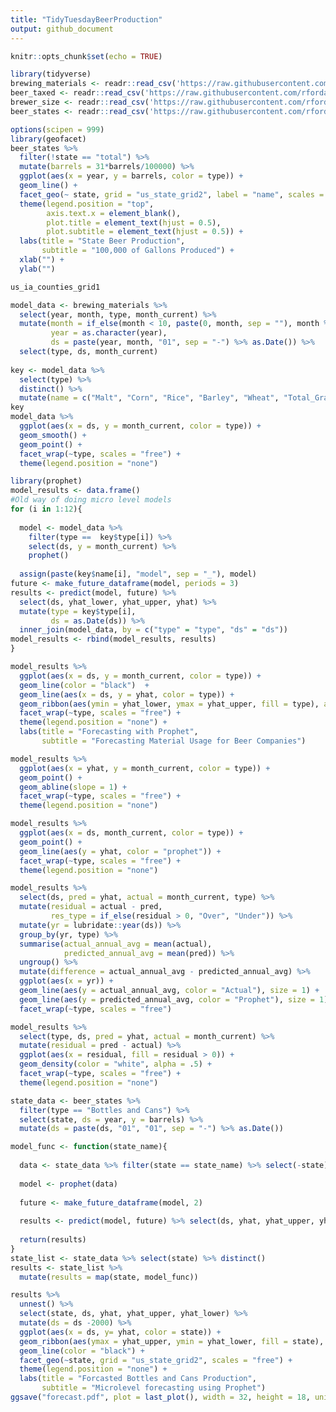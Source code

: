 ```yaml
---
title: "TidyTuesdayBeerProduction"
output: github_document
---
```


```r
knitr::opts_chunk$set(echo = TRUE)
```

```r
library(tidyverse)
brewing_materials <- readr::read_csv('https://raw.githubusercontent.com/rfordatascience/tidytuesday/master/data/2020/2020-03-31/brewing_materials.csv')
beer_taxed <- readr::read_csv('https://raw.githubusercontent.com/rfordatascience/tidytuesday/master/data/2020/2020-03-31/beer_taxed.csv')
brewer_size <- readr::read_csv('https://raw.githubusercontent.com/rfordatascience/tidytuesday/master/data/2020/2020-03-31/brewer_size.csv')
beer_states <- readr::read_csv('https://raw.githubusercontent.com/rfordatascience/tidytuesday/master/data/2020/2020-03-31/beer_states.csv')
```

```r
options(scipen = 999)
library(geofacet)
beer_states %>% 
  filter(!state == "total") %>% 
  mutate(barrels = 31*barrels/100000) %>% 
  ggplot(aes(x = year, y = barrels, color = type)) +
  geom_line() + 
  facet_geo(~ state, grid = "us_state_grid2", label = "name", scales = "free_y") +
  theme(legend.position = "top",
        axis.text.x = element_blank(),
        plot.title = element_text(hjust = 0.5),
        plot.subtitle = element_text(hjust = 0.5)) + 
  labs(title = "State Beer Production",
       subtitle = "100,000 of Gallons Produced") +
  xlab("") + 
  ylab("")
```



```r
us_ia_counties_grid1
```



```r
model_data <- brewing_materials %>% 
  select(year, month, type, month_current) %>% 
  mutate(month = if_else(month < 10, paste(0, month, sep = ""), month %>% as.character()),
         year = as.character(year),
         ds = paste(year, month, "01", sep = "-") %>% as.Date()) %>% 
  select(type, ds, month_current)
  
key <- model_data %>% 
  select(type) %>% 
  distinct() %>% 
  mutate(name = c("Malt", "Corn", "Rice", "Barley", "Wheat", "Total_Grain", "Sugar", "Hops_Dry", "Hops_Extract", "Other", "Total_Non_Grain", "Total_Used"))
key
model_data %>% 
  ggplot(aes(x = ds, y = month_current, color = type)) + 
  geom_smooth() + 
  geom_point() + 
  facet_wrap(~type, scales = "free") + 
  theme(legend.position = "none")
```




```r
library(prophet)
model_results <- data.frame()
#Old way of doing micro level models 
for (i in 1:12){
  
  model <- model_data %>% 
    filter(type ==  key$type[i]) %>% 
    select(ds, y = month_current) %>% 
    prophet()
  
  assign(paste(key$name[i], "model", sep = "_"), model)
future <- make_future_dataframe(model, periods = 3)  
results <- predict(model, future) %>% 
  select(ds, yhat_lower, yhat_upper, yhat) %>% 
  mutate(type = key$type[i],
         ds = as.Date(ds)) %>% 
  inner_join(model_data, by = c("type" = "type", "ds" = "ds"))
model_results <- rbind(model_results, results) 
}
```


```r
model_results %>% 
  ggplot(aes(x = ds, y = month_current, color = type)) + 
  geom_line(color = "black")  + 
  geom_line(aes(x = ds, y = yhat, color = type)) +
  geom_ribbon(aes(ymin = yhat_lower, ymax = yhat_upper, fill = type), alpha = .1) + 
  facet_wrap(~type, scales = "free") + 
  theme(legend.position = "none") + 
  labs(title = "Forecasting with Prophet",
       subtitle = "Forecasting Material Usage for Beer Companies")
```



```r
model_results %>% 
  ggplot(aes(x = yhat, y = month_current, color = type)) + 
  geom_point() + 
  geom_abline(slope = 1) + 
  facet_wrap(~type, scales = "free") + 
  theme(legend.position = "none") 
```

```r
model_results %>% 
  ggplot(aes(x = ds, month_current, color = type)) + 
  geom_point() + 
  geom_line(aes(y = yhat, color = "prophet")) + 
  facet_wrap(~type, scales = "free") + 
  theme(legend.position = "none")
```





```r
model_results %>% 
  select(ds, pred = yhat, actual = month_current, type) %>% 
  mutate(residual = actual - pred,
         res_type = if_else(residual > 0, "Over", "Under")) %>% 
  mutate(yr = lubridate::year(ds)) %>% 
  group_by(yr, type) %>% 
  summarise(actual_annual_avg = mean(actual),
            predicted_annual_avg = mean(pred)) %>% 
  ungroup() %>% 
  mutate(difference = actual_annual_avg - predicted_annual_avg) %>% 
  ggplot(aes(x = yr)) + 
  geom_line(aes(y = actual_annual_avg, color = "Actual"), size = 1) + 
  geom_line(aes(y = predicted_annual_avg, color = "Prophet"), size = 1) + 
  facet_wrap(~type, scales = "free")
```


```r
model_results %>% 
  select(type, ds, pred = yhat, actual = month_current) %>% 
  mutate(residual = pred - actual) %>%
  ggplot(aes(x = residual, fill = residual > 0)) + 
  geom_density(color = "white", alpha = .5) + 
  facet_wrap(~type, scales = "free") + 
  theme(legend.position = "none")
```



```r
state_data <- beer_states %>% 
  filter(type == "Bottles and Cans") %>%
  select(state, ds = year, y = barrels) %>%
  mutate(ds = paste(ds, "01", "01", sep = "-") %>% as.Date()) 
```


```r
model_func <- function(state_name){
  
  data <- state_data %>% filter(state == state_name) %>% select(-state)
  
  model <- prophet(data)
  
  future <- make_future_dataframe(model, 2)
  
  results <- predict(model, future) %>% select(ds, yhat, yhat_upper, yhat_lower)
  
  return(results)
}
state_list <- state_data %>% select(state) %>% distinct() 
results <- state_list %>% 
  mutate(results = map(state, model_func))
```


```r
results %>% 
  unnest() %>% 
  select(state, ds, yhat, yhat_upper, yhat_lower) %>%
  mutate(ds = ds -2000) %>% 
  ggplot(aes(x = ds, y= yhat, color = state)) +
  geom_ribbon(aes(ymax = yhat_upper, ymin = yhat_lower, fill = state), alpha = .1)  +
  geom_line(color = "black") + 
  facet_geo(~state, grid = "us_state_grid2", scales = "free") + 
  theme(legend.position = "none") + 
  labs(title = "Forcasted Bottles and Cans Production",
       subtitle = "Microlevel forecasting using Prophet")
ggsave("forecast.pdf", plot = last_plot(), width = 32, height = 18, units = "in")
```

